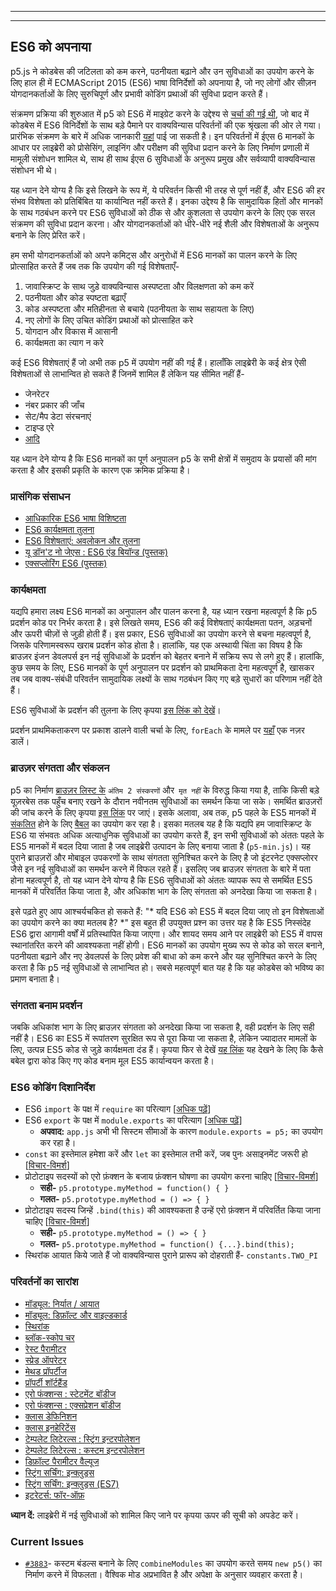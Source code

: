 
---

---
## ES6 को अपनाया
p5.js ने कोडबेस की जटिलता को कम करने, पठनीयता बढ़ाने और उन सुविधाओं का उपयोग करने के लिए हाल ही में ECMAScript 2015 (ES6) भाषा विनिर्देशों को अपनाया है, जो नए लोगों और सीज़न योगदानकर्ताओं के लिए सुरुचिपूर्ण और प्रभावी कोडिंग प्रथाओं की सुविधा प्रदान करते हैं।

संक्रमण प्रक्रिया की शुरुआत में p5 को ES6 में माइग्रेट करने के उद्देश्य से [चर्चा की गई थी](https://github.com/processing/p5.js/issues/3758), जो बाद में कोडबेस में ES6 विनिर्देशों के साथ बड़े पैमाने पर वाक्यविन्यास परिवर्तनों की एक श्रृंखला की ओर ले गया। प्रारंभिक संक्रमण के बारे में अधिक जानकारी [यहां](https://github.com/processing/p5.js/pull/3874) पाई जा सकती है। इन परिवर्तनों में ईएस 6 मानकों के आधार पर लाइब्रेरी को प्रोसेसिंग, लाइनिंग और परीक्षण की सुविधा प्रदान करने के लिए निर्माण प्रणाली में मामूली संशोधन शामिल थे, साथ ही साथ ईएस 6 सुविधाओं के अनुरूप प्रमुख और सर्वव्यापी वाक्यविन्यास संशोधन भी थे।

यह ध्यान देने योग्य है कि इसे लिखने के रूप में, ये परिवर्तन किसी भी तरह से पूर्ण नहीं हैं, और ES6 की हर संभव विशेषता को प्रतिबिंबित या कार्यान्वित नहीं करते हैं। इनका उद्देश्य है कि सामुदायिक हितों और मानकों के साथ गठबंधन करने पर ES6 सुविधाओं को ठीक से और कुशलता से उपयोग करने के लिए एक सरल संक्रमण की सुविधा प्रदान करना। और योगदानकर्ताओं को धीरे-धीरे नई शैली और विशेषताओं के अनुरूप बनाने के लिए प्रेरित करें।

हम सभी योगदानकर्ताओं को अपने कमिट्स और अनुरोधों में ES6 मानकों का पालन करने के लिए प्रोत्साहित करते हैं जब तक कि उपयोग की गई विशेषताएँ-
1. जावास्क्रिप्ट के साथ जुड़े वाक्यविन्यास अस्पष्टता और विलक्षणता को कम करें
2. पठनीयता और कोड स्पष्टता बढ़ाएँ
3. कोड अस्पष्टता और मतिहीनता से बचाये (पठनीयता के साथ सहायता के लिए)
4. नए लोगों के लिए उचित कोडिंग प्रथाओं को प्रोत्साहित करे
5. योगदान और विकास में आसानी
6. कार्यक्षमता का त्याग न करे

कई ES6 विशेषताएं हैं जो अभी तक p5 में उपयोग नहीं की गई हैं। हालाँकि लाइब्रेरी के कई क्षेत्र ऐसी विशेषताओं से लाभान्वित हो सकते हैं जिनमें शामिल हैं लेकिन यह सीमित नहीं हैं-
- जेनरेटर
- नंबर प्रकार की जाँच
- सेट/मैप डेटा संरचनाएं
- टाइप्ड एरे
- [आदि](http://es6-features.org/)

यह ध्यान देने योग्य है कि ES6 मानकों का पूर्ण अनुपालन p5 के सभी क्षेत्रों में समुदाय के प्रयासों की मांग करता है और इसकी प्रकृति के कारण एक क्रमिक प्रक्रिया है।

### प्रासंगिक संसाधन
- [आधिकारिक ES6 भाषा विशिष्टता](https://www.ecma-international.org/ecma-262/6.0/)
- [ES6 कार्यक्षमता तुलना](http://incaseofstairs.com/six-speed/)
- [ES6 विशेषताएं: अवलोकन और तुलना](http://es6-features.org/)
- [यू डॉन'ट नो जेएस : ES6 एंड बियॉन्ड  (पुस्तक)](https://github.com/getify/You-Dont-Know-JS/tree/main/es6%20%26%20beyond)
- [एक्सप्लोरिंग ES6 (पुस्तक)](https://exploringjs.com/es6/)

### कार्यक्षमता
यद्यपि हमारा लक्ष्य ES6 मानकों का अनुपालन और पालन करना है, यह ध्यान रखना महत्वपूर्ण है कि p5 प्रदर्शन कोड पर निर्भर करता है। इसे लिखते समय, ES6 की कई विशेषताएं कार्यक्षमता पतन, अड़चनों और ऊपरी चीज़ों से जुड़ी होती हैं। इस प्रकार, ES6 सुविधाओं का उपयोग करने से बचना महत्वपूर्ण है, जिसके परिणामस्वरूप खराब प्रदर्शन कोड होता है। हालांकि, यह एक अस्थायी चिंता का विषय है कि ब्राउज़र इंजन डेवलपर्स इन नई सुविधाओं के प्रदर्शन को बेहतर बनाने में सक्रिय रूप से लगे हुए हैं। हालांकि, कुछ समय के लिए, ES6 मानकों के पूर्ण अनुपालन पर प्रदर्शन को प्राथमिकता देना महत्वपूर्ण है, खासकर तब जब वाक्य-संबंधी परिवर्तन सामुदायिक लक्ष्यों के साथ गठबंधन किए गए बड़े सुधारों का परिणाम नहीं देते हैं। 

ES6 सुविधाओं के प्रदर्शन की तुलना के लिए कृपया [इस लिंक को देखें](http://incaseofstairs.com/six-speed/)।

प्रदर्शन प्राथमिकताकरण पर प्रकाश डालने वाली चर्चा के लिए, `forEach` के मामले पर [यहाँ](https://github.com/processing/p5.js/issues/3758#issuecomment-507922753) एक नज़र डालें।


### ब्राउज़र संगतता और संकलन

p5 का निर्माण [ब्राउज़र लिस्ट के](https://github.com/browserslist/browserslist) `अंतिम 2 संस्करणों` और` मृत नहीं` के विरुद्ध किया गया है, ताकि किसी बड़े यूज़रबेस तक पहुँच बनाए रखने के दौरान नवीनतम सुविधाओं का समर्थन किया जा सके। समर्थित ब्राउज़रों की जांच करने के लिए कृपया [इस लिंक](https://browserl.ist/?q=last+2+versions) पर जाएं। इसके अलावा, अब तक, p5 पहले के ES5 मानकों में [संकलित](https://en.wikipedia.org/wiki/Source-to-source_compiler) होने के लिए [बैबल](https://babeljs.io/) का उपयोग कर रहा है। इसका मतलब यह है कि यद्यपि हम जावास्क्रिप्ट के ES6 या संभवतः अधिक अत्याधुनिक सुविधाओं का उपयोग करते हैं, इन सभी सुविधाओं को अंततः पहले के ES5 मानकों में बदल दिया जाता है जब लाइब्रेरी उत्पादन के लिए बनाया जाता है (`p5-min.js`)। यह पुराने ब्राउज़रों और मोबाइल उपकरणों के साथ संगतता सुनिश्चित करने के लिए है जो इंटरनेट एक्सप्लोरर जैसे इन नई सुविधाओं का समर्थन करने में विफल रहते हैं। इसलिए जब ब्राउज़र संगतता के बारे में पता होना महत्वपूर्ण है, तो यह ध्यान देने योग्य है कि ES6 सुविधाओं को अंततः व्यापक रूप से समर्थित ES5 मानकों में परिवर्तित किया जाता है, और अधिकांश भाग के लिए संगतता को अनदेखा किया जा सकता है। 

इसे पढ़ते हुए आप आश्चर्यचकित हो सकते हैं: "* यदि ES6 को ES5 में बदल दिया जाए तो इन विशेषताओं का उपयोग करने का क्या मतलब है? *" इस बहुत ही उपयुक्त प्रश्न का उत्तर यह है कि ES5 निस्संदेह ES6 द्वारा आगामी वर्षों में प्रतिस्थापित किया जाएगा। और शायद समय आने पर लाइब्रेरी को ES5 में वापस स्थानांतरित करने की आवश्यकता नहीं होगी। ES6 मानकों का उपयोग मुख्य रूप से कोड को सरल बनाने, पठनीयता बढ़ाने और नए डेवलपर्स के लिए प्रवेश की बाधा को कम करने और यह सुनिश्चित करने के लिए करता है कि p5 नई सुविधाओं से लाभान्वित हो। सबसे महत्वपूर्ण बात यह है कि यह कोडबेस को भविष्य का प्रमाण बनाता है।

### संगतता बनाम प्रदर्शन

जबकि अधिकांश भाग के लिए ब्राउज़र संगतता को अनदेखा किया जा सकता है, वही प्रदर्शन के लिए सही नहीं है। ES6 का ES5 में रूपांतरण सुरक्षित रूप से पूरा किया जा सकता है, लेकिन ज्यादातर मामलों के लिए, उत्पन्न ES5 कोड से जुड़े कार्यक्षमता दंड हैं। कृपया फिर से देखें [यह लिंक](http://incaseofstairs.com/six-speed/) यह देखने के लिए कि कैसे बबेल द्वारा कोड किए गए कोड बनाम मूल ES5 कार्यान्वयन करता है।

### ES6 कोडिंग दिशानिर्देश
- ES6 `import` के पक्ष में `require` का परित्याग [[अधिक पढ़ें](https://exploringjs.com/es6/ch_modules.html#sec_importing-exporting-details)]
- ES6 `export` के पक्ष में `module.exports` का परित्याग [[अधिक पढ़ें](https://exploringjs.com/es6/ch_modules.html#sec_importing-exporting-details)]
  - **अपवाद:** `app.js` अभी भी सिस्टम सीमाओं के कारण `module.exports = p5;` का उपयोग कर रहा है।
- `const` का इस्तेमाल हमेशा करें और `let` का इस्तेमाल तभी करें, जब पुनः असाइनमेंट जरूरी हो [[विचार-विमर्श](https://github.com/processing/p5.js/issues/3877)]
- प्रोटोटाइप सदस्यों को एरो फ़ंक्शन के बजाय फ़ंक्शन घोषणा का उपयोग करना चाहिए [[विचार-विमर्श](https://github.com/processing/p5.js/issues/3875)]
  - **सही-** `p5.prototype.myMethod = function() { }`
  - **गलत-** `p5.prototype.myMethod = () => { }`
- प्रोटोटाइप सदस्य जिन्हें `.bind(this)` की आवश्यकता है उन्हें एरो फ़ंक्शन में परिवर्तित किया जाना चाहिए [[विचार-विमर्श](https://github.com/processing/p5.js/issues/3875)]
  - **सही-** `p5.prototype.myMethod = () => { }`
  - **गलत-** `p5.prototype.myMethod = function() {...}.bind(this);`
- स्थिरांक आयात किये जाते हैं जो वाक्यविन्यास पुराने प्रारूप को दोहराती हैं- `constants.TWO_PI`


### परिवर्तनों का सारांश
- [मॉड्यूल: निर्यात / आयात](http://es6-features.org/#ValueExportImport)
- [मॉड्यूल: डिफ़ॉल्ट और वाइल्डकार्ड](http://es6-features.org/#ValueExportImport)
- [स्थिरांक](http://es6-features.org/#Constants)
- [ब्लॉक-स्कोप चर](http://es6-features.org/#BlockScopedVariables)
- [रेस्ट पैरामीटर](http://es6-features.org/#RestParameter)
- [स्प्रेड ऑपरेटर ](http://es6-features.org/#SpreadOperator)
- [मेथड प्रॉपर्टीज](http://es6-features.org/#MethodProperties)
- [प्रॉपर्टी शॉर्टहैंड](http://es6-features.org/#PropertyShorthand)
- [एरो फंक्शन्स : स्टेटमेंट बॉडीज](http://es6-features.org/#StatementBodies)
- [एरो फंक्शन्स : एक्सप्रेशन बॉडीज](http://es6-features.org/#ExpressionBodies)
- [क्लास डेफिनिशन](http://es6-features.org/#ClassDefinition)
- [क्लास इनहेरिटेंस](http://es6-features.org/#ClassInheritance)
- [टेम्पलेट लिटेरल्स : स्ट्रिंग इन्टरपोलेशन](http://es6-features.org/#StringInterpolation)
- [टेम्पलेट लिटेरल्स : कस्टम इन्टरपोलेशन  ](http://es6-features.org/#CustomInterpolation)
- [डिफ़ॉल्ट पैरामीटर वैल्यूज](http://es6-features.org/#DefaultParameterValues)
- [स्ट्रिंग सर्चिंग: इन्क्लुड्स](http://es6-features.org/#StringSearching)
- [स्ट्रिंग सर्चिंग: इन्क्लुड्स (ES7)](https://developer.mozilla.org/en-US/docs/Web/JavaScript/Reference/Global_Objects/Array/includes)
- [इटरेटर्स: फॉर-ऑफ़](http://es6-features.org/#IteratorForOfOperator)

**ध्यान दें:** लाइब्रेरी में नई सुविधाओं को शामिल किए जाने पर कृपया ऊपर की सूची को अपडेट करें।

 ### Current Issues
- [`#3883`](https://github.com/processing/p5.js/issues/3883)- कस्टम बंडल्स बनाने के लिए `combineModules` का उपयोग करते समय `new p5()` का निर्माण करने में विफलता। वैश्विक मोड अप्रभावित है और अपेक्षा के अनुसार व्यवहार करता है।

